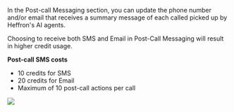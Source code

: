 
In the Post-call Messaging section, you can update the phone number and/or email that receives a summary message of each called picked up by Heffron's AI agents.

Choosing to receive both SMS and Email in Post-Call Messaging will result in higher credit usage.

**Post-call SMS costs**
- 10 credits for SMS
- 20 credits for Email
- Maximum of 10 post-call actions per call

<Frame>
  <img src="/images/update-agent/update-agent-postcall-messages.png" style={{ borderRadius: '0.5rem' }} />
</Frame>
